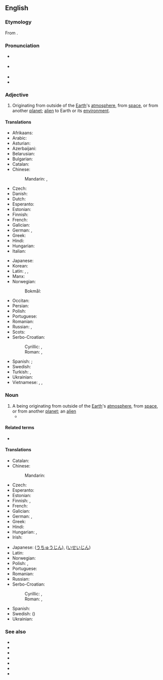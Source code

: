 ==English==
{{wikipedia}}

===Etymology===
{{root|en|ine-pro|*ters-}}
From {{af|en|extra-|terrestrial}}.

===Pronunciation===
* {{a|Canada}} {{IPA|en|/ˌɛkstɹətɚˈɛstɹi.əl/}}
* {{a|UK}} {{IPA|en|/ˌɛk.stɹə.təˈɹɛst.ɹi.əl/}}
* {{audio|en|en-ca-synth-extraterrestrial.ogg|CA synth}}
* {{hyphenation|en|ex|tra|ter|res|tri|al}}

===Adjective===
{{en-adj}}

# Originating from outside of the [[Earth]]'s [[atmosphere]], from [[space]], or from another [[planet]]; [[alien]] to Earth or its [[environment]].

====Translations====
{{trans-top|originating from outside of the Earth}}
* Afrikaans: {{t-needed|af}}
* Arabic: {{t|ar|قَائِمٌ خَارِجَ اَلْأَرْض}}
* Asturian: {{t|ast|estraterrestre}}
* Azerbaijani: {{t+|az|yadplanetli}}
* Belarusian: {{t|be|пазазе́мны}}
* Bulgarian: {{t+|bg|извънземен}}
* Catalan: {{t+|ca|extraterrestre}}
* Chinese:
*: Mandarin: {{t|cmn|地球外|alt=地球外的|tr=dìqiúwài de}}, {{t+|cmn|外星|alt=外星的|tr=wàixīng de}}
* Czech: {{t+|cs|mimozemský}}
* Danish: {{t|da|udenjordisk}}
* Dutch: {{t+|nl|buitenaards}}
* Esperanto: {{t|eo|ekstertera}}
* Estonian: {{t|et|maaväline}}
* Finnish: {{t+|fi|avaruus|alt=avaruus-}}
* French: {{t+|fr|extraterrestre}}
* Galician: {{t+|gl|extraterrestre}}
* German: {{t+|de|außerirdisch}}, {{t+|de|extraterrestrisch}}
* Greek: {{t+|el|εξωγήινος}}
* Hindi: {{t|hi|परग्रही}}
* Hungarian: {{t+|hu|földönkívüli}}
* Italian: {{t+|it|extraterrestre}}
{{trans-mid}}
* Japanese: {{q|[[adnominal]]}} {{t|ja|地球外|tr=ちきゅうがい, chikyūgai}}
* Korean: {{t|ko|지구밖}}
* Latin: {{t|la|extrāterrestriālis}} {{qualifier|Modern Latin}}, {{t|la|extrāterrestris}} {{qualifier|Modern Latin}}, {{t|la|extrā terram}} {{qualifier|Classical Latin}}
* Manx: {{t|gv|neuhallooinagh}}
* Norwegian:
*: Bokmål: {{t|nb|utenomjordisk}}
* Occitan: {{t|oc|extraterrèstre}}
* Persian: {{t|fa|فرازمینی|tr=farâ-zamini}}
* Polish: {{t+|pl|pozaziemski}}
* Portuguese: {{t+|pt|extraterrestre}}
* Romanian: {{t+|ro|extraterestru}}
* Russian: {{t+|ru|внеземно́й}}, {{t+|ru|иноплане́тный}}
* Scots: {{t|sco|extraeterrestrial}}
* Serbo-Croatian:
*: Cyrillic: {{t|sh|ванзема̀љски}}, {{t|sh|изванзема̀љскӣ}}
*: Roman: {{t+|sh|vanzemàljski}}, {{t+|sh|izvanzemàljskī}}
* Spanish: {{t+|es|extraterrestre}}; {{t+|es|alienígena}}
* Swedish: {{t+|sv|utomjordisk}}
* Turkish: {{t+|tr|uzaylı}}, {{t|tr|dünya dışı}}
* Ukrainian: {{t|uk|позазе́мний}}
* Vietnamese: {{t|vi|ngoài trái đất}}, {{t|vi|ngoài Trái Đất}}, {{t|vi|ngoài hành tinh}}
{{trans-bottom}}

===Noun===
{{en-noun}}

# A being originating from outside of the [[Earth]]'s [[atmosphere]], from [[space]], or from another [[planet]]; an [[alien]]
#* {{quote-journal
|en
|date=May 24, 2012
|author=Nathan Rabin
|title=Film: Reviews: Men In Black 3
|work=The Onion AV Club
|url=http://www.avclub.com/articles/men-in-black-3,75576/
|page=
|passage=Smith returns in Men In Black 3 as a veteran agent of a secret organization dedicated to policing the earth’s many '''extraterrestrials'''.}}
#: {{syn|en|Thesaurus:extraterrestrial}}

====Related terms====
* {{l|en|ET}}

====Translations====
{{trans-top|being originating from outside of the Earth}}
* Catalan: {{t+|ca|extraterrestre|m}}
* Chinese:
*: Mandarin: {{t+|cmn|外星人|tr=wàixīngrén}}
* Czech: {{t+|cs|mimozemšťan|m}}
* Esperanto: {{t|eo|eksterterano}}
* Estonian: {{t|et|tulnukas}}
* Finnish: {{t+|fi|avaruusolento}}, {{t+|fi|avaruusolio}}
* French: {{t+|fr|extraterrestre|m|f}}
* Galician: {{t+|gl|extraterrestre|m}}
* German: {{t+|de|Außerirdischer|m}}, {{t+|de|Außerirdische|f}}
* Greek: {{t+|el|εξωγήινος|m}}
* Hindi: {{t-needed|hi}}
* Hungarian: {{t+|hu|földönkívüli}}, {{t|hu|űrlény}}
* Irish: {{t|ga|eachtardhomhandach|m}}
{{trans-mid}}
* Japanese: {{t+|ja|宇宙人|tr=uchūjin}} ([[うちゅうじん]]), {{t|ja|異星人|tr=iseijin}} ([[いせいじん]])
* Latin: {{t|la|ēns extrā terram|n}}
* Norwegian: {{t|no|utenomjordisk skapning|m}}
* Polish: {{t+|pl|kosmita|m}}, {{t+|pl|kosmitka|f}}
* Portuguese: {{t+|pt|extraterrestre|m|f}}
* Romanian: {{t+|ro|extraterestru|m}}
* Russian: {{t+|ru|инопланетянин|m}}
* Serbo-Croatian:
*: Cyrillic: {{t|sh|ванзема́љац|m}}, {{t|sh|изванзема́љац|m}}
*: Roman: {{t+|sh|vanzemáljac|m}}, {{t+|sh|izvanzemáljac|m}}
* Spanish: {{t+|es|extraterrestre|m}}
* Swedish: {{t+|sv|utomjording|n}} ({{t|sv|utomjordling}})
* Ukrainian: {{t|uk|іншопланетянин|m}}
{{trans-bottom}}

===See also===
* {{l|en|alien}}
* {{l|en|angel}}
* {{l|en|celestial}}
* {{l|en|spirit}}
* {{l|en|star visitor}}
* {{l|en|time traveler}}
* {{l|en|little green man}}

{{topics|en|Science fiction|Celestial inhabitants}}
